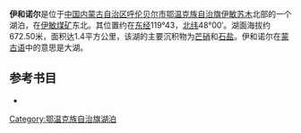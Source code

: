 '''伊和诺尔'''是位于[[中国|中国]][[内蒙古自治区|内蒙古自治区]][[呼伦贝尔市|呼伦贝尔市]][[鄂温克族自治旗|鄂温克族自治旗]][[伊敏苏木|伊敏苏木]]北部的一个湖泊，在[[伊敏煤矿|伊敏煤矿]]东北。其位置约在[[东经|东经]]119°43，[[北纬|北纬]]48°00′。湖面海拔约672.50米，面积达1.4平方公里，该湖的主要沉积物为[[芒硝|芒硝]]和[[石盐|石盐]]。伊和诺尔在[[蒙古语|蒙古语]]中的意思是大湖。
== 参考书目 ==
*{{cite book|author=牧寒 |title=《内蒙古湖泊》 |year=2003 |publisher=内蒙古人民出版社 |isbn=9787204039883  }}
{{模板:呼伦贝尔市湖泊}}
{{内蒙古小作品}}

[[Category:鄂温克族自治旗湖泊|Category:鄂温克族自治旗湖泊]]